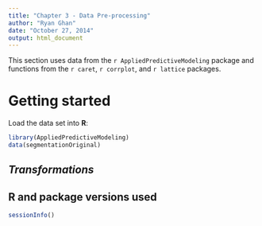 ```yaml
---
title: "Chapter 3 - Data Pre-processing"
author: "Ryan Ghan"
date: "October 27, 2014"
output: html_document
---
```


This section uses data from the `r AppliedPredictiveModeling` package and functions from the `r caret`, `r corrplot`, and `r lattice` packages.

# Getting started
Load the data set into **R**:
```r
library(AppliedPredictiveModeling)
data(segmentationOriginal)
```

## *Transformations*

## R and package versions used
```r
sessionInfo()
```
